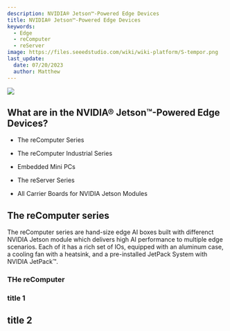 ```yaml
---
description: NVIDIA® Jetson™-Powered Edge Devices
title: NVIDIA® Jetson™-Powered Edge Devices
keywords:
  - Edge
  - reComputer
  - reServer
image: https://files.seeedstudio.com/wiki/wiki-platform/S-tempor.png
last_update:
  date: 07/20/2023
  author: Matthew
---
```



<div style={{textAlign:'center'}}><img src="https://files.seeedstudio.com/wiki/wiki-platform/collection_page/NVIDIA_Jetson_collection_front.jpg" style={{width:1200, height:'auto'}}/></div>



<RecomputerPage title="NVDIA Jetson Hardware" />

## What are in the NVIDIA® Jetson™-Powered Edge Devices?

- The reComputer Series
- The reComputer Industrial Series
- Embedded Mini PCs
- The reServer Series

- All Carrier Boards for NVIDIA Jetson Modules

## The reComputer series 

The reComputer series are hand-size edge AI boxes built with differenct NVIDIA Jetson module which delivers high AI performance to multiple edge scenarios. Each of it has a rich set of IOs, equipped with an aluminum case, a cooling fan with a heatsink, and a pre-installed JetPack System with NVIDIA JetPack™.

### THe reComputer 


### title 1

## title 2